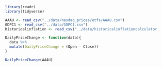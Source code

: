 
```r
library(readr)
library(tidyverse)
```


```r
AAAU <- read_csv("../data/nasdaq_prices/etfs/AAAU.csv")
GDPC1 <- read_csv("../data/GDPC1.csv")
historicalinflation <- read_csv("../data/historicalinflationcalculator.csv")
```


```r
DailyPriceChange <- function(data){
  data %>% 
  mutate(DailyPriceChange = (Open - Close))
}
```

```r
DailyPriceChange(AAAU)
```




